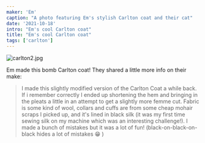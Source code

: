 ```yaml
---
maker: 'Em'
caption: "A photo featuring Em's stylish Carlton coat and their cat"
date: '2021-10-18'
intro: "Em's cool Carlton coat"
title: "Em's cool Carlton coat"
tags: ['carlton']
---
```


<!-- truncate -->

![carlton2.jpg](https://posts.freesewing.org/uploads/carlton2_2585e99fb5.jpg)

Em made this bomb Carlton coat! They shared a little more info on their make:

> I made this slightly modified version of the Carlton Coat a while back. If i remember correctly I ended up shortening the hem and bringing in the pleats a little in an attempt to get a slightly more femme cut. Fabric is some kind of wool, collars and cuffs are from some cheap mohair scraps I picked up, and it's lined in black silk (it was my first time sewing silk on my machine which was an interesting challenge!). I made a bunch of mistakes but it was a lot of fun! (black-on-black-on-black hides a lot of mistakes 😁 )
